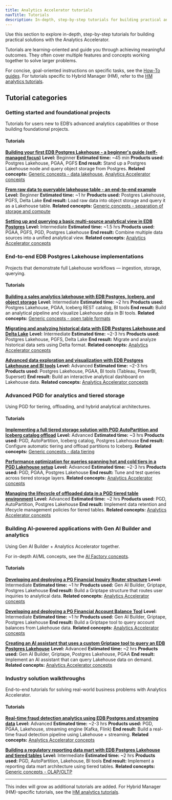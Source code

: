 ```yaml
---
title: Analytics Accelerator tutorials
navTitle: Tutorials
description: In-depth, step-by-step tutorials for building practical analytics solutions with Analytics Accelerator technologies.
---
```


Use this section to explore in-depth, step-by-step tutorials for building practical solutions with the Analytics Accelerator.

Tutorials are learning-oriented and guide you through achieving meaningful outcomes. They often cover multiple features and concepts working together to solve larger problems.

For concise, goal-oriented instructions on specific tasks, see the [How-To guides](/edb-postgres-ai/hybrid-manager/analytics/learn/how-to/).
For tutorials specific to Hybrid Manager (HM), refer to the [HM analytics tutorials](/edb-postgres-ai/hybrid-manager/analytics/learn/).

## Tutorial categories

### Getting started and foundational projects

Tutorials for users new to EDB’s advanced analytics capabilities or those building foundational projects.

#### Tutorials

**[Building your first EDB Postgres Lakehouse - a beginner's guide (self-managed focus)](#)**
**Level:** Beginner
**Estimated time:** ~45 min
**Products used:** Postgres Lakehouse, PGAA, PGFS
**End result:** Stand up a Postgres Lakehouse node and query object storage from Postgres.
**Related concepts:** [Generic concepts - data lakehouse](../explained/generic-concepts#data-lakehouse), [Analytics Accelerator concepts](../explained/analytics-concepts#edb-postgres-lakehouse)

**[From raw data to queryable lakehouse table - an end-to-end example](#)**
**Level:** Beginner
**Estimated time:** ~1 hr
**Products used:** Postgres Lakehouse, PGFS, Delta Lake
**End result:** Load raw data into object storage and query it as a Lakehouse table.
**Related concepts:** [Generic concepts - separation of storage and compute](../explained/generic-concepts#separation-of-storage-and-compute)

**[Setting up and querying a basic multi-source analytical view in EDB Postgres](#)**
**Level:** Intermediate
**Estimated time:** ~1.5 hrs
**Products used:** PGAA, PGFS, PGD, Postgres Lakehouse
**End result:** Combine multiple data sources into a unified analytical view.
**Related concepts:** [Analytics Accelerator concepts](../explained/analytics-concepts)

### End-to-end EDB Postgres Lakehouse implementations

Projects that demonstrate full Lakehouse workflows — ingestion, storage, querying.

#### Tutorials

**[Building a sales analytics lakehouse with EDB Postgres, Iceberg, and object storage](#)**
**Level:** Intermediate
**Estimated time:** ~2 hrs
**Products used:** Postgres Lakehouse, PGAA, Iceberg REST catalog, BI tools
**End result:** Build an analytical pipeline and visualize Lakehouse data in BI tools.
**Related concepts:** [Generic concepts - open table formats](../explained/generic-concepts#open-table-formats)

**[Migrating and analyzing historical data with EDB Postgres Lakehouse and Delta Lake](#)**
**Level:** Intermediate
**Estimated time:** ~2-3 hrs
**Products used:** Postgres Lakehouse, PGFS, Delta Lake
**End result:** Migrate and analyze historical data sets using Delta format.
**Related concepts:** [Analytics Accelerator concepts](../explained/analytics-concepts#edb-postgres-lakehouse)

**[Advanced data exploration and visualization with EDB Postgres Lakehouse and BI tools](#)**
**Level:** Advanced
**Estimated time:** ~2-3 hrs
**Products used:** Postgres Lakehouse, PGAA, BI tools (Tableau, PowerBI, Superset)
**End result:** Build an interactive analytical dashboard on Lakehouse data.
**Related concepts:** [Analytics Accelerator concepts](../explained/analytics-concepts)

### Advanced PGD for analytics and tiered storage

Using PGD for tiering, offloading, and hybrid analytical architectures.

#### Tutorials

**[Implementing a full tiered storage solution with PGD AutoPartition and Iceberg catalog offload](#)**
**Level:** Advanced
**Estimated time:** ~3 hrs
**Products used:** PGD, AutoPartition, Iceberg catalog, Postgres Lakehouse
**End result:** Configure automatic tiering and offload partitions to Iceberg.
**Related concepts:** [Generic concepts - data tiering](../explained/generic-concepts#data-tiering)

**[Performance optimization for queries spanning hot and cold tiers in a PGD Lakehouse setup](#)**
**Level:** Advanced
**Estimated time:** ~2-3 hrs
**Products used:** PGD, PGAA, Postgres Lakehouse
**End result:** Tune and test queries across tiered storage layers.
**Related concepts:** [Analytics Accelerator concepts](../explained/analytics-concepts#edb-postgres-distributed-pgd-and-tiered-tables)

**[Managing the lifecycle of offloaded data in a PGD tiered table environment](#)**
**Level:** Advanced
**Estimated time:** ~2 hrs
**Products used:** PGD, AutoPartition, Postgres Lakehouse
**End result:** Implement data retention and lifecycle management policies for tiered tables.
**Related concepts:** [Analytics Accelerator concepts](../explained/analytics-concepts#edb-postgres-distributed-pgd-and-tiered-tables)

### Building AI-powered applications with Gen AI Builder and analytics

Using Gen AI Builder + Analytics Accelerator together.

For in-depth AI/ML concepts, see the [AI Factory concepts](/edb-postgres-ai/ai-factory/learn/explained/ai-factory-concepts).

#### Tutorials

**[Developing and deploying a PG Financial Inquiry Router structure](#)**
**Level:** Intermediate
**Estimated time:** ~1 hr
**Products used:** Gen AI Builder, Griptape, Postgres Lakehouse
**End result:** Build a Griptape structure that routes user inquiries to analytical data.
**Related concepts:** [Analytics Accelerator concepts](../explained/analytics-concepts#analytics-and-aiml-workloads)

**[Developing and deploying a PG Financial Account Balance Tool](#)**
**Level:** Intermediate
**Estimated time:** ~1 hr
**Products used:** Gen AI Builder, Griptape, Postgres Lakehouse
**End result:** Build a Griptape tool to query account balances from Lakehouse data.
**Related concepts:** [Analytics Accelerator concepts](../explained/analytics-concepts#analytics-and-aiml-workloads)

**[Creating an AI assistant that uses a custom Griptape tool to query an EDB Postgres Lakehouse](#)**
**Level:** Advanced
**Estimated time:** ~2 hrs
**Products used:** Gen AI Builder, Griptape, Postgres Lakehouse, PGAA
**End result:** Implement an AI assistant that can query Lakehouse data on demand.
**Related concepts:** [Analytics Accelerator concepts](../explained/analytics-concepts#analytics-and-aiml-workloads)

### Industry solution walkthroughs

End-to-end tutorials for solving real-world business problems with Analytics Accelerator.

#### Tutorials

**[Real-time fraud detection analytics using EDB Postgres and streaming data](#)**
**Level:** Advanced
**Estimated time:** ~2-3 hrs
**Products used:** PGD, PGAA, Lakehouse, streaming engine (Kafka, Flink)
**End result:** Build a real-time fraud detection pipeline using Lakehouse + streaming.
**Related concepts:** [Analytics Accelerator concepts](../explained/analytics-concepts.mdx)

**[Building a regulatory reporting data mart with EDB Postgres Lakehouse and tiered tables](#)**
**Level:** Intermediate
**Estimated time:** ~2 hrs
**Products used:** PGD, AutoPartition, Lakehouse, BI tools
**End result:** Implement a reporting data mart architecture using tiered tables.
**Related concepts:** [Generic concepts - OLAP/OLTP](../explained/generic-concepts/#olap--oltp)

---

This index will grow as additional tutorials are added. For Hybrid Manager (HM)-specific tutorials, see the [HM analytics tutorials](../../../hybrid-manager/analytics/learn/).
